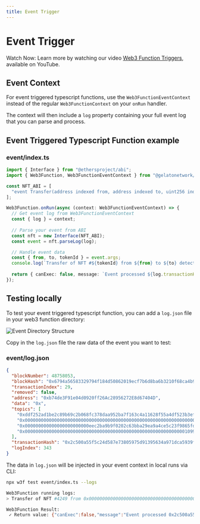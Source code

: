 ```yaml
---
title: Event Trigger
---
```


# Event Trigger

Watch Now: Learn more by watching our video [Web3 Function Triggers](https://www.youtube.com/watch?v=your-video-id), available on YouTube.

## Event Context
For event triggered typescript functions, use the `Web3FunctionEventContext` instead of the regular `Web3FunctionContext` on your `onRun` handler.

The context will then include a `log` property containing your full event log that you can parse and process.

## Event Triggered Typescript Function example

### event/index.ts
```typescript
import { Interface } from "@ethersproject/abi";
import { Web3Function, Web3FunctionEventContext } from "@gelatonetwork/web3-functions-sdk";

const NFT_ABI = [
  "event Transfer(address indexed from, address indexed to, uint256 indexed tokenId)",
];

Web3Function.onRun(async (context: Web3FunctionEventContext) => {
  // Get event log from Web3FunctionEventContext
  const { log } = context;
  
  // Parse your event from ABI
  const nft = new Interface(NFT_ABI);
  const event = nft.parseLog(log);

  // Handle event data
  const { from, to, tokenId } = event.args;
  console.log(`Transfer of NFT #${tokenId} from ${from} to ${to} detected`);
  
  return { canExec: false, message: `Event processed ${log.transactionHash}` };
});
```

## Testing locally
To test your event triggered typescript function, you can add a `log.json` file in your web3 function directory:

<img src="/images/event_directory.png" alt="Event Directory Structure" />

Copy in the `log.json` file the raw data of the event you want to test:

### event/log.json
```json
{
  "blockNumber": 48758053,
  "blockHash": "0x6794a56583329794f184d50862019ecf7b6d8ba6b3210f68ca4b91a8fa81817d",
  "transactionIndex": 29,
  "removed": false,
  "address": "0xb74de3F91e04d0920ff26Ac28956272E8d67404D",
  "data": "0x",
  "topics": [
    "0xddf252ad1be2c89b69c2b068fc378daa952ba7f163c4a11628f55a4df523b3ef",
    "0x0000000000000000000000000000000000000000000000000000000000000000",
    "0x000000000000000000000000eec2ba9b9f0202c63bba29ea9a4ce5c23f9865fd",
    "0x0000000000000000000000000000000000000000000000000000000000001099"
  ],
  "transactionHash": "0x2c500a55f5c24d587e73805975d91395634a971dca5939f43d34d774d0f7147b",
  "logIndex": 343
}
```

The data in `log.json` will be injected in your event context in local runs via CLI:

```bash
npx w3f test event/index.ts --logs
```

```bash
Web3Function running logs:
> Transfer of NFT #4249 from 0x0000000000000000000000000000000000000000 to 0xeeC2ba9B9F0202c63bba29Ea9A4Ce5c23f9865FD detected

Web3Function Result:
 ✓ Return value: {"canExec":false,"message":"Event processed 0x2c500a55f5c24d587e73805975d9"}